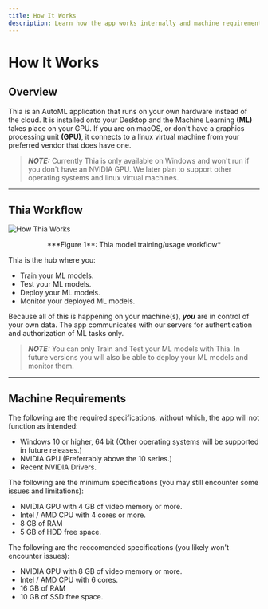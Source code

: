 ```yaml
---
title: How It Works
description: Learn how the app works internally and machine requirements.
---
```


# How It Works

## Overview

Thia is an AutoML application that runs on your own hardware instead of the cloud. It is installed
onto your Desktop and the Machine Learning **(ML)** takes place on your GPU. If you are on macOS, or don't
have a graphics processing unit **(GPU)**, it connects to a linux virtual machine from your preferred vendor
that does have one.

> **_NOTE:_** Currently Thia is only available on Windows and won't run if you don't have an NVIDIA GPU.
> We later plan to support other operating systems and linux virtual machines.

---

## Thia Workflow

![How Thia Works][1]

<center>***Figure 1**: Thia model training/usage workflow*</center>

Thia is the hub where you:

-   Train your ML models.
-   Test your ML models.
-   Deploy your ML models.
-   Monitor your deployed ML models.

Because all of this is happening on your machine(s), **_you_** are in control of your own data. The app
communicates with our servers for authentication and authorization of ML tasks only.

> **_NOTE:_** You can only Train and Test your ML models with Thia. In future versions you will also be
> able to deploy your ML models and monitor them.

---

## Machine Requirements

The following are the required specifications, without which, the app will not function as intended:

-   Windows 10 or higher, 64 bit (Other operating systems will be supported in future releases.)
-   NVIDIA GPU (Preferrably above the 10 series.)
-   Recent NVIDIA Drivers.

The following are the minimum specifications (you may still encounter some issues and limitations):

-   NVIDIA GPU with 4 GB of video memory or more.
-   Intel / AMD CPU with 4 cores or more.
-   8 GB of RAM
-   5 GB of HDD free space.

The following are the reccomended specifications (you likely won't encounter issues):

-   NVIDIA GPU with 8 GB of video memory or more.
-   Intel / AMD CPU with 6 cores.
-   16 GB of RAM
-   10 GB of SSD free space.

[1]: /docs/how_thia_works.png 'Thia Workflow'
